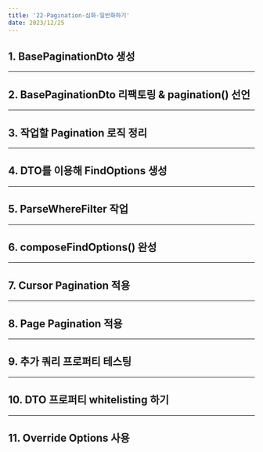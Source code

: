 ```yaml
---
title: '22-Pagination-심화-일반화하기'
date: 2023/12/25
---
```


## 1. BasePaginationDto 생성

---

## 2. BasePaginationDto 리팩토링 & pagination() 선언

---

## 3. 작업할 Pagination 로직 정리

---

## 4. DTO를 이용해 FindOptions 생성

---

## 5. ParseWhereFilter 작업

---

## 6. composeFindOptions() 완성

---

## 7. Cursor Pagination 적용

---

## 8. Page Pagination 적용

---

## 9. 추가 쿼리 프로퍼티 테스팅

---

## 10. DTO 프로퍼티 whitelisting 하기

---

## 11. Override Options 사용

